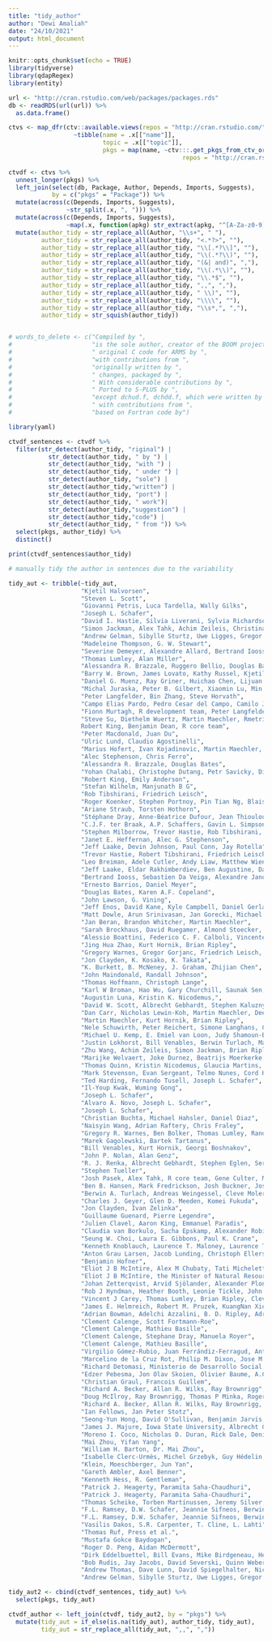 ```yaml
---
title: "tidy_author"
author: "Dewi Amaliah"
date: "24/10/2021"
output: html_document
---
```


```r
knitr::opts_chunk$set(echo = TRUE)
library(tidyverse)
library(qdapRegex)
library(entity)
```

```r
url <- "http://cran.rstudio.com/web/packages/packages.rds"
db <- readRDS(url(url)) %>% 
  as.data.frame()

ctvs <- map_dfr(ctv::available.views(repos = "http://cran.rstudio.com/"), 
                  ~tibble(name = .x[["name"]],
                          topic = .x[["topic"]],
                          pkgs = map(name, ~ctv:::.get_pkgs_from_ctv_or_repos(.x, 
                                                repos = "http://cran.rstudio.com/")[[1]])))

ctvdf <- ctvs %>% 
  unnest_longer(pkgs) %>% 
  left_join(select(db, Package, Author, Depends, Imports, Suggests), 
            by = c("pkgs" = "Package")) %>% 
  mutate(across(c(Depends, Imports, Suggests),
                ~str_split(.x, ", "))) %>% 
  mutate(across(c(Depends, Imports, Suggests),
                ~map(.x, function(apkg) str_extract(apkg, "^[A-Za-z0-9]+")))) %>%
  mutate(author_tidy = str_replace_all(Author, "\\s+", " "),
         author_tidy = str_replace_all(author_tidy, "<.*?>", ""),
         author_tidy = str_replace_all(author_tidy, "\\[.*?\\]", ""),
         author_tidy = str_replace_all(author_tidy, "\\(.*?\\)", ""),
         author_tidy = str_replace_all(author_tidy, "(&| and)", ","),
         author_tidy = str_replace_all(author_tidy, "\\(.*\\)", ""),
         author_tidy = str_replace_all(author_tidy, "\\.*$", ""),
         author_tidy = str_replace_all(author_tidy, ",,", ","),
         author_tidy = str_replace_all(author_tidy, " \\)", ""),
         author_tidy = str_replace_all(author_tidy, "\\\\", ""),
         author_tidy = str_replace_all(author_tidy, "\\s*,", ","),
         author_tidy = str_squish(author_tidy))


# words_to_delete <- c("Compiled by ",
#                      "is the sole author, creator of the BOOM project. Some code in the BOOM libraries has been modified from other open source projects. These include Cephes, NEWUOA, a modified version of the R math libraries . Original copyright notices have been maintained in all source files. In these cases, copyright claimed by Steven L. Scott is limited to modifications made to the original code. Google claims copyright for code written while Steven L. Scott was employed at Google from 2008 - 2018, but BOOM is not an officially supported Google project",
#                      " original C code for ARMS by ",
#                      "with contributions from ",
#                      "originally written by ",
#                      " changes, packaged by ",
#                      " With considerable contributions by ",
#                      " Ported to S-PLUS by ",
#                      "except dchud.f, dchdd.f, which were written by ",
#                      " with contributions from ",
#                      "based on Fortran code by")

library(yaml)

ctvdf_sentences <- ctvdf %>%
  filter(str_detect(author_tidy, "riginal") | 
           str_detect(author_tidy, " by ") | 
           str_detect(author_tidy, "with ") |
           str_detect(author_tidy, " under ") | 
           str_detect(author_tidy, "sole") | 
           str_detect(author_tidy,"written") | 
           str_detect(author_tidy, "port") | 
           str_detect(author_tidy, " work")|
           str_detect(author_tidy,"suggestion") | 
           str_detect(author_tidy,"code") | 
           str_detect(author_tidy, " from ")) %>%
  select(pkgs, author_tidy) %>%
  distinct()

print(ctvdf_sentences$author_tidy)

# manually tidy the author in sentences due to the variability

tidy_aut <- tribble(~tidy_aut,
                    "Kjetil Halvorsen",
                    "Steven L. Scott",
                    "Giovanni Petris, Luca Tardella, Wally Gilks",
                    "Joseph L. Schafer",
                    "David I. Hastie, Silvia Liverani, Sylvia Richardson, Aurore J. Lavigne, Lucy Leigh, Lamiae Azizi, Xi Liu, Ruizhu Huang, Austin Gratton, Wei Jing",
                    "Simon Jackman, Alex Tahk, Achim Zeileis, Christina Maimone, Jim Fearon, Zoe Meers",
                    "Andrew Gelman, Sibylle Sturtz, Uwe Ligges, Gregor Gorjanc, Jouni Kerman",
                    "Madeleine Thompson, G. W. Stewart",
                    "Severine Demeyer, Alexandre Allard, Bertrand Iooss",
                    "Thomas Lumley, Alan Miller",
                    "Alessandra R. Brazzale, Ruggero Bellio, Douglas Bates",
                    "Barry W. Brown, James Lovato, Kathy Russel, Kjetil B Halvorsen",
                    "Daniel G. Muenz, Ray Griner, Huichao Chen, Lijuan Deng, Sachiko Miyahara, Scott R. Evans, Lingling Li, Hajime Uno, Laura M. Smeaton",
                    "Michal Juraska, Peter B. Gilbert, Xiaomin Lu, Min Zhang, Marie Davidian, Anastasios A. Tsiatis",
                    "Peter Langfelder, Bin Zhang, Steve Horvath",
                    "Campo Elias Pardo, Pedro Cesar del Campo, Camilo Jose Torres, Ivan Diaz, Mauricio Sadinle, Jhonathan Medina",
                    "Fionn Murtagh, R development team, Peter Langfelder",
                    "Steve Su, Diethelm Wuertz, Martin Maechler, Rmetrics core team members, Juha Karvanen,
                    Robert King, Benjamin Dean, R core team",
                    "Peter Macdonald, Juan Du",
                    "Ulric Lund, Claudio Agostinelli",
                    "Marius Hofert, Ivan Kojadinovic, Martin Maechler, Jun Yan, Johanna G. Nešlehová, Rebecca Morger",
                    "Alec Stephenson, Chris Ferro",
                    "Alessandra R. Brazzale, Douglas Bates",
                    "Yohan Chalabi, Christophe Dutang, Petr Savicky, Diethelm Wuertz, M. Matsumoto, M. Saito, D. Knuth.", 
                    "Robert King, Emily Anderson",
                    "Stefan Wilhelm, Manjunath B G",
                    "Rob Tibshirani, Friedrich Leisch",
                    "Roger Koenker, Stephen Portnoy, Pin Tian Ng, Blaise Melly, Achim Zeileis, Philip Grosjean, Cleve Moler, Yousef Saad, Victor Chernozhukov, Ivan Fernandez-Val, Brian D Ripley", 
                    "Ariane Straub, Torsten Hothorn", 
                    "Stéphane Dray, Anne-Béatrice Dufour, Jean Thioulouse, with contributions from Thibaut Jombart, Sandrine Pavoine, Jean R. Lobry, Sébastien Ollier, Daniel Borcard, Pierre Legendre, Stéphanie Bougeard, Aurélie Siberchicot, Daniel Chessel",
                    "C.J.F. ter Braak, A.P. Schaffers, Gavin L. Simpson, Ron Wehrens, Bjorn-Helge Mevik",
                    "Stephen Milborrow, Trevor Hastie, Rob Tibshirani, Thomas Lumley", 
                    "Janet E. Heffernan, Alec G. Stephenson",
                    "Jeff Laake, Devin Johnson, Paul Conn, Jay Rotella",
                    "Trevor Hastie, Robert Tibshirani, Friedrich Leisch, Kurt Hornik, Brian D. Ripley,  Balasubramanian Narasimhan",
                    "Leo Breiman, Adele Cutler, Andy Liaw, Matthew Wiener",
                    "Jeff Laake, Eldar Rakhimberdiev, Ben Augustine, Daniel Turek, Brett McClintock, Bret Collier, Jay Rotella, David Pavlacky, Andrew Paul, Luke Eberhart-Phillips, Jake Ivan, Connor Wood",
                    "Bertrand Iooss, Sebastien Da Veiga, Alexandre Janon, Gilles Pujol, Baptiste Broto, Khalid Boumhaout, Thibault Delage, Reda El Amri, Jana Fruth, Laurent Gilquin, Joseph Guillaume, Margot Herin, Marouane Il Idrissi, Loic Le Gratiet, Paul Lemaitre, Amandine Marrel, Anouar Meynaoui, Barry L. Nelson, Filippo Monari, Roelof Oomen, Oldrich Rakovec, Bernardo Ramos, Olivier Roustant, Eunhye Song, Jeremy Staum, Roman Sueur, Taieb Touati, Vanessa Verges, Frank Weber",
                    "Ernesto Barrios, Daniel Meyer",
                    "Douglas Bates, Karen A.F. Copeland",
                    "John Lawson, G. Vining",
                    "Jeff Enos, David Kane, Kyle Campbell, Daniel Gerlanc, Aaron Schwartz, Daniel Suo, Alexei Colin, Luyi Zhao",
                    "Matt Dowle, Arun Srinivasan, Jan Gorecki, Michael Chirico, Pasha Stetsenko, Tom Short, Steve Lianoglou, Eduard Antonyan, Markus Bonsch, Hugh Parsonage, Scott Ritchie, Kun Ren, Xianying Tan, Rick Saporta, Otto Seiskari, Xianghui Dong, Michel Lang, Watal Iwasaki, Seth Wenchel, Karl Broman, Tobias Schmidt, David Arenburg, Ethan Smith, Francois Cocquemas, Matthieu Gomez, Philippe Chataignon, Nello Blaser, Dmitry Selivanov, Andrey Riabushenko, Cheng Lee, Declan Groves, Daniel Possenriede, Felipe Parages, Denes Toth, Mus Yaramaz-David, Ayappan Perumal, James Sams, Martin Morgan, Michael Quinn, Javrucebo, Marc Outins, Roy Storey, Manish Saraswat, Morgan Jacob, Michael Schubmehl, Davis Vaughan, Toby Hocking, Leonardo Silvestri, Tyson Barrett, Jim Hester, Anthony Damico, Sebastian Freundt, David Simons, Elliott Sales de Andrade, Cole Miller, Jens Peder Meldgaard, Vaclav Tlapak, Kevin Ushey, Dirk Eddelbuettel, Ben Schwen",
                    "Jan Beran, Brandon Whitcher, Martin Maechler",
                    "Sarah Brockhaus, David Ruegamer, Almond Stoecker, Torsten Hothorn", 
                    "Alessio Boattini, Federico C. F. Calboli, Vincente Canto Cassola, Martin Maechler",  
                    "Jing Hua Zhao, Kurt Hornik, Brian Ripley",
                    "Gregory Warnes, Gregor Gorjanc, Friedrich Leisch, Michael Man",
                    "Jon Clayden, K. Kosako, K. Takata",
                    "K. Burkett, B. McNeney, J. Graham, Zhijian Chen",
                    "John Maindonald, Randall Johnson",
                    "Thomas Hoffmann, Christoph Lange",
                    "Karl W Broman, Hao Wu, Gary Churchill, Saunak Sen, Danny Arends, Robert Corty, Timothee Flutre, Ritsert Jansen, Pjotr Prins, Lars Ronnegard, Rohan Shah, Laura Shannon, Quoc Tran, Aaron Wolen, Brian Yandell, R Core Team",
                    "Augustin Luna, Kristin K. Nicodemus,",
                    "David W. Scott, Albrecht Gebhardt, Stephen Kaluzny",
                    "Dan Carr, Nicholas Lewin-Koh, Martin Maechler, Deepayan Sarkar",
                    "Martin Maechler, Kurt Hornik, Brian Ripley",
                    "Nele Schuwirth, Peter Reichert, Simone Langhans, Christian Michel", 
                    "Michael U. Kemp, E. Emiel van Loon, Judy Shamoun-Baranes, Willem Bouten",
                    "Justin Lokhorst, Bill Venables, Berwin Turlach, Martin Maechler",  
                    "Zhu Wang, Achim Zeileis, Simon Jackman, Brian Ripley, Patrick Breheny",
                    "Marijke Welvaert, Joke Durnez, Beatrijs Moerkerke, Yves Rosseel, Geert Verdoolaege",
                    "Thomas Quinn, Kristin Nicodemus, Glaucia Martins, Carlos Maia", 
                    "Mark Stevenson, Evan Sergeant, Telmo Nunes, Cord Heuer, Jonathon Marshall, Javier Sanchez, Ron Thornton, Jeno Reiczigel, Jim Robison-Cox, Paola Sebastiani, Peter Solymos, Kazuki Yoshida, Geoff Jones, Sarah Pirikahu, Simon Firestone, Ryan Kyle, Johann Popp, Mathew Jay, Charles Reynard, Allison Cheung, Nagendra Singanallur, Aniko Szabo",
                    "Ted Harding, Fernando Tusell, Joseph L. Schafer",
                    "Il-Youp Kwak, Wuming Gong",
                    "Joseph L. Schafer", 
                    "Alvaro A. Novo, Joseph L. Schafer",
                    "Joseph L. Schafer",
                    "Christian Buchta, Michael Hahsler, Daniel Diaz",
                    "Naisyin Wang, Adrian Raftery, Chris Fraley",
                    "Gregory R. Warnes, Ben Bolker, Thomas Lumley, Randall C. Johnson, Intramural Research Program", 
                    "Marek Gagolewski, Bartek Tartanus",
                    "Bill Venables, Kurt Hornik, Georgi Boshnakov",
                    "John P. Nolan, Alan Genz",
                    "R. J. Renka, Albrecht Gebhardt, Stephen Eglen, Sergei Zuyev, Denis White",
                    "Stephen Tueller",
                    "Josh Pasek, Alex Tahk, R core team, Gene Culter, Marcus Schwemmle",
                    "Ben B. Hansen, Mark Fredrickson, Josh Buckner, Josh Errickson, Adam Rauh, Peter Solenberger, Dimitri P. Bertsekas, Paul Tseng",
                    "Berwin A. Turlach, Andreas Weingessel, Cleve Moler)",
                    "Charles J. Geyer, Glen D. Meeden, Komei Fukuda",
                    "Jon Clayden, Ivan Zelinka",
                    "Guillaume Guenard, Pierre Legendre",
                    "Julien Clavel, Aaron King, Emmanuel Paradis",
                    "Claudia van Borkulo, Sacha Epskamp, Alexander Robitzsch",
                    "Seung W. Choi, Laura E. Gibbons, Paul K. Crane",
                    "Kenneth Knoblauch, Laurence T. Maloney, Laurence T. Maloney, J. N. Yang",
                    "Anton Grau Larsen, Jacob Lunding, Christoph Ellersgaard, Stefan Andrade",
                    "Benjamin Hofner",
                    "Eliot J B McIntire, Alex M Chubaty, Tati Micheletti, Ceres Barros, Ian Eddy, Minister of Natural Resources Canada",
                    "Eliot J B McIntire, the Minister of Natural Resources Canada",
                    "Johan Zetterqvist, Arvid Sjölander, Alexander Ploner",
                    "Rob J Hyndman, Heather Booth, Leonie Tickle, John Maindonald",
                    "Vincent J Carey, Thomas Lumley, Brian Ripley, Cleve Moler",
                    "James E. Helmreich, Robert M. Pruzek, KuangNan Xiong",
                    "Adrian Bowman, Adelchi Azzalini, B. D. Ripley, Adrian Bowman, Adelchi Azzalini",
                    "Clement Calenge, Scott Fortmann-Roe",
                    "Clement Calenge, Mathieu Basille",
                    "Clement Calenge, Stephane Dray, Manuela Royer",
                    "Clement Calenge, Mathieu Basille",
                    "Virgilio Gómez-Rubio, Juan Ferrándiz-Ferragud, Antonio López-Quílez, Roger Bivand",
                    "Marcelino de la Cruz Rot, Philip M. Dixon, Jose M. Blanco-Moreno",
                    "Richard Detomasi, Ministerio de Desarrollo Social, Infraestrutura de Datos Espaciales, Servicio Geográfico Militar, Ministerio de Transporte y Obras Públicas, Instituto Nacional de Estadística,  Instituto Geográfico Militar, Ministerio de Vivienda, Ordenamiento Territorial y Medio Ambiente",
                    "Edzer Pebesma, Jon Olav Skoien, Olivier Baume, A.Chorti, D.T. Hristopulos, H. Kazianka, S.J. Melles, G. Spiliopoulos",
                    "Christian Graul, Francois Guillem",
                    "Richard A. Becker, Allan R. Wilks, Ray Brownrigg",
                    "Doug McIlroy, Ray Brownrigg, Thomas P Minka, Roger Bivand",
                    "Richard A. Becker, Allan R. Wilks, Ray Brownrigg, Thomas P Minka, Alex Deckmyn",
                    "Ian Fellows, Jan Peter Stotz",
                    "Seong-Yun Hong, David O'Sullivan, Benjamin Jarvis, Changlock Choi",
                    "James J. Majure, Iowa State University, Albrecht Gebhardt",
                    "Moreno I. Coco, Nicholas D. Duran, Rick Dale, Denis O'Hora, Michael J. Spivey.",
                    "Mai Zhou, Yifan Yang",
                    "William H. Barton, Dr. Mai Zhou",
                    "Isabelle Clerc-Urmès, Michel Grzebyk, Guy Hédelin, CENSUR working survival group",
                    "Klein, Moeschberger, Jun Yan",
                    "Gareth Ambler, Axel Benner",
                    "Kenneth Hess, R. Gentleman",
                    "Patrick J. Heagerty, Paramita Saha-Chaudhuri",
                    "Patrick J. Heagerty, Paramita Saha-Chaudhuri",
                    "Thomas Scheike, Torben Martinussen, Jeremy Silver, Klaus Holst",
                    "F.L. Ramsey, D.W. Schafer, Jeannie Sifneos, Berwin A. Turlach, Nicholas Horton, Kate Aloisio, Ruobing Zhang, Randall Pruim",
                    "F.L. Ramsey, D.W. Schafer, Jeannie Sifneos, Berwin A. Turlach, Nicholas Horton, Linda Loi, Kate Aloisio, Ruobing Zhang, Randall Pruim",
                    "Vasilis Dakos, S.R. Carpenter, T. Cline, L. Lahti",
                    "Thomas Ruf, Press et al.",
                    "Mustafa Gokce Baydogan",
                    "Roger D. Peng, Aidan McDermott",
                    "Dirk Eddelbuettel, Bill Evans, Mike Birdgeneau, Henrik Bengtsson, Seth Wenchel, Colin Gillespie, Chan-Yub Park",
                    "Bob Rudis, Jay Jacobs, David Severski, Quinn Weber, Konrad Karczewski, Shinya Uryu, Gregory Jefferis, Ed Niles, Rick Saporta, Jonathan Sidi, Matt Kaye, Xinye Li, Andrie de Vries",
                    "Andrew Thomas, Dave Lunn, David Spiegelhalter, Nicky Best, Uwe Ligges, Sibylle Sturtz, Andrew Gelman, Gregor Gorjanc, Chris Jackson. Linux port, Chris Jackson",
                    "Andrew Gelman, Sibylle Sturtz, Uwe Ligges, Gregor Gorjanc, Jouni Kerman, Neal Thomas")

tidy_aut2 <- cbind(ctvdf_sentences, tidy_aut) %>%
  select(pkgs, tidy_aut)

ctvdf_author <- left_join(ctvdf, tidy_aut2, by = "pkgs") %>%
  mutate(tidy_aut = if_else(is.na(tidy_aut), author_tidy, tidy_aut),
         tidy_aut = str_replace_all(tidy_aut, ",,", ","))
```


